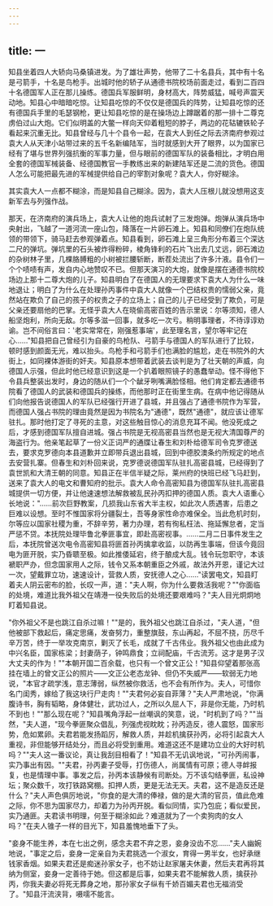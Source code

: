 ```yaml
---
---
---
```

title: 一
---




知县坐着四人大轿向马桑镇进发。为了雄壮声势，他带了二十名县兵，其中有十名是弓箭手，十名是鸟枪手。出城时他的轿子从通德书院校场前面走过，看到二百四十名德国军人正在那儿操练。德国兵军服鲜明，身材高大，阵势威猛，喊号声震天动地。知县心中暗暗吃惊。让知县吃惊的不仅仅是德国兵的阵势，让知县吃惊的还有德国兵手里的毛瑟钢枪，更让知县吃惊的是在操场边上蹲踞着的那一排十二尊克虏伯过山大炮。它们似明盖的大鳖一样向天仰着粗短的脖子，两边的花轱辘铁轮子看起来沉重无比。知县曾经与几十个县令一起，在袁大人到任之际去济南府参观过袁大人从天津小站带过来的五千名新编陆军，当时就感到大开了眼界，以为国家已经有了堪与世界列强抗衡的军事力量，但与眼前的德国军队的装备相比，才明白用全套的德国军械装备、经德国教官一手教练出来的新建陆军还是二流的货色。德国人怎么可能把最先进的军械提供给自己的宰割对象呢？袁大人，你好糊涂。

其实袁大人一点都不糊涂，而是知县自己糊涂。因为，袁大人压根儿就没想用这支新军去与列强作战。

那天，在济南府的演兵场上，袁大人让他的炮兵试射了三发炮弹。炮弹从演兵场中央射出，飞越了一道河流一座山包，降落在一片卵石滩上。知县和同僚们在炮队统领的带领下，骑马赶去参观弹着点。知县看到，卵石滩上呈三角形分布着三个深达二尺的弹坑。弹坑里的石头被炸得粉碎，棱角锋利的石片飞出去几丈远，卵石滩边的杂树林子里，几棵胳膊粗的小树被拦腰斩断，断茬处流出了许多汁液。县令们一个个啧啧有声，发自内心地赞叹不已。但那天演习的大炮，就像是摆在通德书院校场边上那十二尊大炮的儿子。知县明白了在德国人的无理要求下袁大人为什么一味地退让；明白了为什么在处理孙丙事件中袁大人就像一个巴结权贵的懦弱父亲，竟然站在欺负了自己的孩子的权贵之子的立场上；自己的儿子已经受到了欺负，可是父亲还要扇他的巴掌。无怪乎袁大人在晓偷高密百姓的告示里说：尔等须知，德人船坚炮利，所向无敌。尔等多滋一回事，就多吃一次亏。稍明事理者，不待谆谆劝谕。岂不间俗言曰：'老实常常在，刚强惹事端'，此至理名言，望尔等牢记在心……"知县把自己曾经引为自豪的鸟枪队、弓箭手与德国人的军队进行了比较，顿时感到颜面无光，难以抬头。鸟枪手和弓箭手们也满脸的尴尬，走在书院外的大街上，如同裸体游街的奸夫。知县原本想带着武装去谈判是为了壮天朝的声威，向德国人示强，但此时他已经意识到这是一个扒着眼照镜子的愚蠢举动。怪不得他下令县兵整装出发时，身边的随从们一个个龇牙咧嘴满脸怪相。他们肯定都去通德书院看了德国人的武装和德国兵的操练，而他那时正在街里生病。在病中他记得随从们向他报告说德国人的军队已经强行开进了县城，并且强占了通德书院作为军营，而德国人强占书院的理由竟然是因为书院名为"通德"，既然"通德"，就应该让德军驻扎。那时他打定了寻死的主意，对这些触目惊心的消息充耳不闻。他没死成之后，才感到德国军队擅自进城。强占书院是无视高密县当然也是无视大清国尊严的海盗行为。他亲笔起草了一份义正词严的通牒让春生和刘朴给德军司令克罗德送去，要求克罗德向本县道歉并立即带兵退出县城，回到中德胶澳条约所规定的地点去安营扎寨。但春生和刘朴回来说，克罗德说德国军队驻扎高密县城，已经得到了袁世凯和大清王朝的同意。知县正在半信半疑之际，莱州府的快班已经飞马赶到，送来了袁大人的电文和曹知府的批示。袁大人命令高密知县为德国军队驻扎高密县城提供一切方便，并让他速速想法解救被乱民孙丙扣押的德国人质。袁大人语重心长地说："……前次巨野教案，几损我山东省大半主权，如此次人质遇害，后患之巨难以设想。至时不惟国家将分疆裂土，吾等身家性命亦难保全。当此危机时刻，尔等应以国家社稷为重，不辞辛劳，著力办理，若有徇私枉法、拖延懈怠者，定当严惩不贷。本抚院处理毕鲁北拳匪事宜，即赴高密视事。……二月二日事件发生之后，本抚院曾送次电令高密知县将匪首孙丙擒拿收监，以防再生事端，但该今竟回电为匪开脱，实乃昏聩至极。如此推倭延宕，终于酿成大乱。钱令玩忽职守，本该褫职严办，但念国家用人之际，钱令又系本朝重臣之外戚，故法外开恩，谨记大过一次，望戴罪立功，速速设计，营救人质，安抚德人之心……"读罢电文，知县盯着夫人阴云密布的脸，长叹一声，道："夫人啊，你为什么要救活我呢？""你面临的处境，难道比我外祖父在靖港一役失败后的处境还要艰难吗？"夫人目光炯炯地盯着知县说。

"你外祖父不是也跳江自杀过嘛！""是的，我外祖父也跳江自杀过，"夫人道，"但他被部下救起后，痛定思痛，发奋努力，重整旗鼓，东山再起，不屈不挠，历尽千辛万苦，终于一举攻克南京，剿灭了长毛，成就了千古伟业。我外祖父也由此成为中兴名臣，国家栋梁；封妻荫子，钟鸣鼎食；立祠配庙，千古流芳。这才是男子汉大丈夫的作为！""本朝开国二百余载，也只有一个曾文正公！"知县仰望着那张高挂在墙上的曾文正公的照片——文正公老态龙钟、但仍不失威严——软弱无力地说，"本官才疏学浅，意志薄弱，纵然被你救活，也不会有所作为。夫人，可惜你名门闺秀，嫁给了我这块行尸走肉！""夫君何必妄自菲薄？"夫人严肃地说，"你满腹诗书，胸有韬略，身体健壮，武功过人，之所以久屈人下，非是你无能，乃时机不到也！""那么现在呢？"知县嘴角浮起一丝嘲讽的笑意，说，"时机到了吗？""当然，"夫人道，"现今拳匪聚众倡乱，列强虎视眈眈；孙丙造反，德人震怒，国家形势，危如累卵。夫君若能发扬蹈厉，解救人质，并趁机擒获孙丙，必将引起袁大人重视，非但能够开结处分，而且必将受到重用。难道这还不是建功立业的大好时机吗？""夫人这一番议论，真让我刮目相看了！"知县不无讥讽地说，"可孙丙闹事，实乃事出有因。""夫君，孙丙妻子受辱，打伤德人，尚属情有可原；德人寻衅报复，也是情理中事。事发之后，孙丙本该静候有司断处。万不该勾结拳匪，私设神坛；聚众数千，攻打铁路窝棚。扣押人质，更是无法无天。夫君，这不是造反还是什么？"夫人声色俱厉地说，"你食的是大清的俸禄，做的是大清的官员，值此危难之际，你不思为国家尽力，却着力为孙丙开脱。看似同情，实乃包庇；看似爱民，实乃通匪。夫君读书明理，何至于糊涂如此？难道就为了一个卖狗肉的女人吗？"在夫人锥子一样的目光下，知县羞愧地垂下了头。

"妾身不能生养，本在七出之例，感念夫君不弃之恩，妾身没齿不忘……"夫人幽婉地说，"事定之后，妾身一定亲自为夫君挑选一个淑女，育得一男半女，也好承继钱家香烟。如果夫君还是痴迷孙家女子，也不妨让赵家屠夫休妻，然后夫君再将其纳为侧室，妾身一定善待于她。但这都是后事，如果夫君不能解救人质，擒获孙丙，你我夫妻必将死无葬身之地，那孙家女子纵有千娇百媚夫君也无福消受了。"知县汗流浃背，嗫嚅不能言。